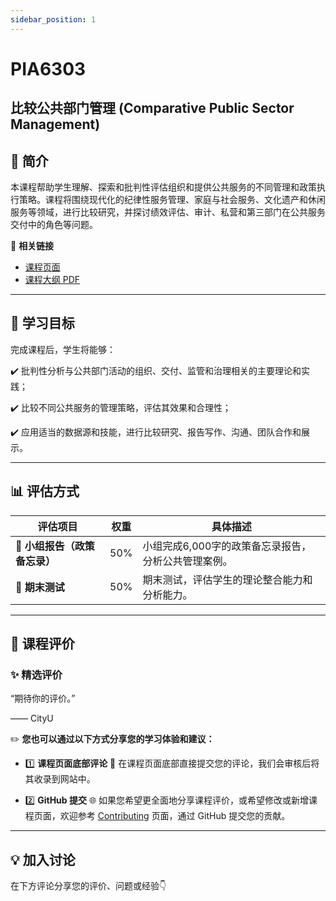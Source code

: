 ```yaml
---
sidebar_position: 1
---
```


# PIA6303
## 比较公共部门管理 (Comparative Public Sector Management)

## **📘 简介**
本课程帮助学生理解、探索和批判性评估组织和提供公共服务的不同管理和政策执行策略。课程将围绕现代化的纪律性服务管理、家庭与社会服务、文化遗产和休闲服务等领域，进行比较研究，并探讨绩效评估、审计、私营和第三部门在公共服务交付中的角色等问题。

🔗 **相关链接**
- [课程页面](https://www.cityu.edu.hk/catalogue/pg/202425/course/PIA6303.htm)
- [课程大纲 PDF](https://www.cityu.edu.hk/catalogue/pg/202425/course/PIA6303.pdf)

---

## **🎯 学习目标**

完成课程后，学生将能够：

✔️ 批判性分析与公共部门活动的组织、交付、监管和治理相关的主要理论和实践；

✔️ 比较不同公共服务的管理策略，评估其效果和合理性；

✔️ 应用适当的数据源和技能，进行比较研究、报告写作、沟通、团队合作和展示。

---

## **📊 评估方式**

| **评估项目**               | **权重** | **具体描述**                                                                                       |
|---------------------------|---------|---------------------------------------------------------------------------------------------------|
| **📄 小组报告（政策备忘录）** | 50%     | 小组完成6,000字的政策备忘录报告，分析公共管理案例。                                                 |
| **📝 期末测试**             | 50%     | 期末测试，评估学生的理论整合能力和分析能力。                                                         |

---

## **💬 课程评价**

### ✨ **精选评价**
<div className={commentStyles.commentBox}>
    <p className={commentStyles.commentText}>
        “期待你的评价。”
    </p>
    <p className={commentStyles.commentAuthor}>—— CityU</p>
</div>

✏️ **您也可以通过以下方式分享您的学习体验和建议：**

- 1️⃣ **课程页面底部评论**
💬 在课程页面底部直接提交您的评论，我们会审核后将其收录到网站中。

- 2️⃣ **GitHub 提交**
🌐 如果您希望更全面地分享课程评价，或希望修改或新增课程页面，欢迎参考 [Contributing](/contributing) 页面，通过 GitHub 提交您的贡献。

---

## **💡 加入讨论**

在下方评论分享您的评价、问题或经验👇
<Utterances />